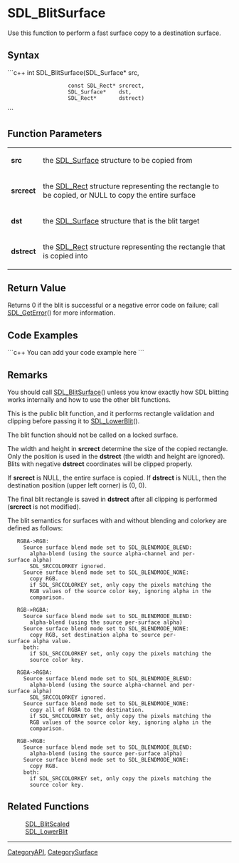 <!-- pragma section-numbers off -->
<!-- pragma camelcase off -->

= SDL_BlitSurface =
Use this function to perform a fast surface copy to a destination surface.


== Syntax ==
```c++
int SDL_BlitSurface(SDL_Surface*    src,
                    const SDL_Rect* srcrect,
                    SDL_Surface*    dst,
                    SDL_Rect*       dstrect)
```

== Function Parameters ==
{|
|'''src'''
|the [[SDL_Surface]] structure to be copied from
|-
|'''srcrect'''
|the [[SDL_Rect]] structure representing the rectangle to be copied, or NULL to copy the entire surface
|-
|'''dst'''
|the [[SDL_Surface]] structure that is the blit target
|-
|'''dstrect'''
|the [[SDL_Rect]] structure representing the rectangle that is copied into
|}

== Return Value ==
Returns 0 if the blit is successful or a negative error code on failure; call [[SDL_GetError]]() for more information.


== Code Examples ==
```c++
You can add your code example here
```

== Remarks ==
You should call [[SDL_BlitSurface]]() unless you know exactly how SDL blitting works internally and how to use the other blit functions.

This is the public blit function, and it performs rectangle validation and clipping before passing it to [[SDL_LowerBlit]]().

The blit function should not be called on a locked surface.  

The width and height in '''srcrect''' determine the size of the copied rectangle. Only the position is used in the '''dstrect''' (the width and height are ignored). Blits with negative '''dstrect''' coordinates will be clipped properly.

If '''srcrect''' is NULL, the entire surface is copied. If '''dstrect''' is NULL, then the destination position (upper left corner) is (0, 0).

The final blit rectangle is saved in '''dstrect''' after all clipping is performed ('''srcrect''' is not modified).

The blit semantics for surfaces with and without blending and colorkey are defined as follows:
    RGBA->RGB:
      Source surface blend mode set to SDL_BLENDMODE_BLEND:
        alpha-blend (using the source alpha-channel and per-surface alpha)
        SDL_SRCCOLORKEY ignored.
      Source surface blend mode set to SDL_BLENDMODE_NONE:
        copy RGB.
        if SDL_SRCCOLORKEY set, only copy the pixels matching the
        RGB values of the source color key, ignoring alpha in the
        comparison.

    RGB->RGBA:
      Source surface blend mode set to SDL_BLENDMODE_BLEND:
        alpha-blend (using the source per-surface alpha)
      Source surface blend mode set to SDL_BLENDMODE_NONE:
        copy RGB, set destination alpha to source per-surface alpha value.
      both:
        if SDL_SRCCOLORKEY set, only copy the pixels matching the
        source color key.

    RGBA->RGBA:
      Source surface blend mode set to SDL_BLENDMODE_BLEND:
        alpha-blend (using the source alpha-channel and per-surface alpha)
        SDL_SRCCOLORKEY ignored.
      Source surface blend mode set to SDL_BLENDMODE_NONE:
        copy all of RGBA to the destination.
        if SDL_SRCCOLORKEY set, only copy the pixels matching the
        RGB values of the source color key, ignoring alpha in the
        comparison.

    RGB->RGB:
      Source surface blend mode set to SDL_BLENDMODE_BLEND:
        alpha-blend (using the source per-surface alpha)
      Source surface blend mode set to SDL_BLENDMODE_NONE:
        copy RGB.
      both:
        if SDL_SRCCOLORKEY set, only copy the pixels matching the
        source color key.

== Related Functions ==
:[[SDL_BlitScaled]]
:[[SDL_LowerBlit]]

----
[[CategoryAPI]], [[CategorySurface]]
